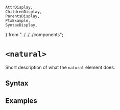     AttrDisplay,
    ChildrenDisplay,
    ParentsDisplay,
    PtxExample,
    SyntaxDisplay,
} from "../../../components";

# `<natural>`

Short description of what the `natural` element does.

## Syntax

<SyntaxDisplay name="natural" />

## Examples

    